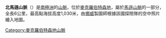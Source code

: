 '''北馬遜山脈'''（{{lang-en|North Masson Range}}）是[[南極洲|南極洲]]的[[山脈|山脈]]，位於[[麥克羅伯特森地|麥克羅伯特森地]]，屬於[[馬遜山脈|馬遜山脈]]的一部分，全長6公里，最高點海拔高度1,030米，由[[挪威|挪威]]製圖師根據該國探險隊的空中照片繪入地圖。

{{coord|67|47|S|62|49|E|display=title}}

{{DEFAULTSORT:North Masson Range}}
[[Category:麥克羅伯特森地山脈|Category:麥克羅伯特森地山脈]]


{{MacRobertsonLand-geo-stub}}